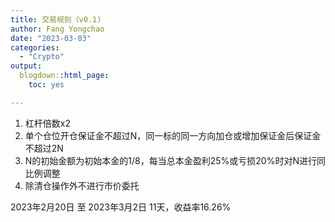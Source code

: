 ```yaml
---
title: 交易规则（v0.1)
author: Fang Yongchao
date: "2023-03-03"
categories:
  - "Crypto"
output:
  blogdown::html_page:
    toc: yes

---
```


1. 杠杆倍数x2
1. 单个仓位开仓保证金不超过N，同一标的同一方向加仓或增加保证金后保证金不超过2N
1. N的初始金额为初始本金的1/8，每当总本金盈利25%或亏损20%时对N进行同比例调整
1. 除清仓操作外不进行市价委托

2023年2月20日 至 2023年3月2日 11天，收益率16.26%